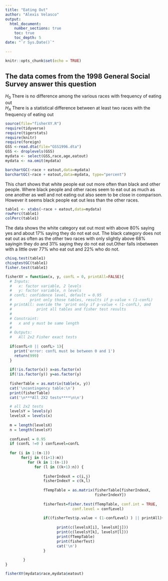 ```yaml
---
title: "Eating Out"
author: "Alexis Velasco"
output: 
  html_document:
    number_sections: true
    toc: true
    toc_depth: 5
date: "`r Sys.Date()`"    
    
---
```


```r
knitr::opts_chunk$set(echo = TRUE)
```

## The data comes from the 1998 General Social Survey answer this question

$H_0$ There is no difference among the various races with frequency of eating out  
$H_A$ There is a statistical difference between at least two races with the frequency of eating out  


```r
source(file="fisherXY.R")
require(tidyverse)
require(tigerstats)
require(knitr)
require(foreign)
GSS <-read.dta(file="GSS1996.dta")
GSS <- droplevels(GSS)
mydata <- select(GSS,race,age,eatout)
mydata <- na.omit(mydata)
```

```r
barchartGC(~race + eatout,data=mydata)
barchartGC(~race + eatout,data=mydata, type="percent")

```

This chart shows that white people eat out more often than black and other people. Where black people and other races seem to eat out as much as one another as well and not eating out also seem to be close in comparison. However it seems black people eat out less than the other races. 

```r
table1 <- xtabs(~race + eatout,data=mydata)
rowPerc(table1)
colPerc(table1)
```
The data shows the white category eat out most with above 80% saying yes and about 17% saying they do not eat out. The black category does not eat out as often as the other two races with only slightly above 68% sayingin they do and 31% saying they do not eat out.Other falls inbetween with a little over 77% who eat out and 22% who do not.

```r
chisq.test(table1)
chisqtestGC(table1)
fisher.test(table1)
```


```r
fisherXY = function(x, y, confL = 0, printAll=FALSE){
  # Inputs: 
  #   x: factor variable, 2 levels
  #   y: factor variable, n levels
  # confL: confidence level, default = 0.95
  #        print only those tables, results if p-value < (1-confL)
  # printAll: overide the 'print only if p-value < (1-confL), and
  #           print all tables and fisher test results
  #
  # Constraint:
  #   x and y must be same length
  #
  # Outputs:
  #   All 2x2 Fisher exact tests
  
  if(confL<0 || confL> 1){
    print('error: confL must be between 0 and 1')
    return(999)
  }
  
  if(!is.factor(x)) x=as.factor(x)
  if(!is.factor(y)) y=as.factor(y)
  
  fisherTable = as.matrix(table(x, y))
  cat('\ncontingency table:\n')
  print(fisherTable)
  cat('\n***All 2X2 tests****\n\n')

  # all 2x2 tests
  levelsY = levels(y)
  levelsX = levels(x)
  
  m = length(levelsX)
  n = length(levelsY)
  
  confLevel = 0.95
  if (confL !=0 ) confLevel=confL
  
  for (i in 1:(m-1))
       for(j in ((i+1):m))
          for (k in 1:(n-1))
             for (l in ((k+1):n)) {
                
                 fisherIndexX = c(i,j)
                 fisherIndexY = c(k,l)
                 
                 fTempTable = as.matrix(fisherTable[fisherIndexX,
                                        fisherIndexY])
                 
                 fisherTest=fisher.test(fTempTable, conf.int = TRUE, 
                              conf.level = confLevel)
                 
                 if((fisherTest$p.value < (1-confLevel) ) || printAll){
                   
                       print(c(levelsX[i], levelsX[j]))
                       print(c(levelsY[k], levelsY[l]))
                       print(fTempTable)
                       print(fisherTest)
                       cat('\n')
                 }
                 
        }
}

```
```r
fisherXY(mydata$race,mydata$eatout)
```





